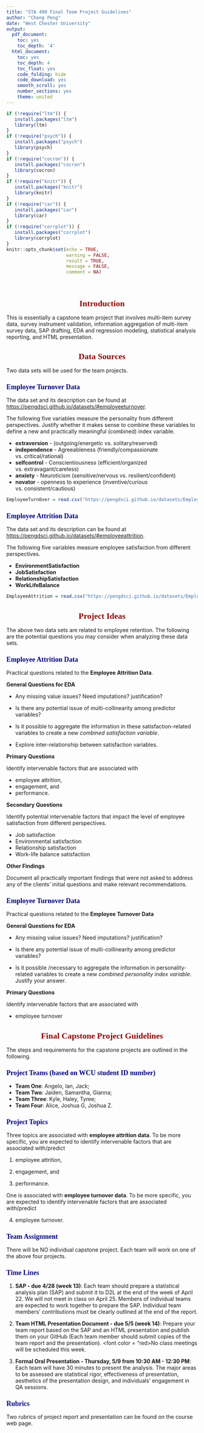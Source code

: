 ---
title: "STA 490 Final Team Project Guidelines"
author: "Cheng Peng"
date: "West Chester University"
output:
  pdf_document:
    toc: yes
    toc_depth: '4'
  html_document:
    toc: yes
    toc_depth: 4
    toc_float: yes
    code_folding: hide
    code_download: yes
    smooth_scroll: yes
    number_sections: yes
    theme: united
---

<style type="text/css">
div#TOC li {
    list-style:none;
    background-image:none;
    background-repeat:none;
    background-position:0;
}
h1.title {
  font-size: 24px;
  color: DarkRed;
  text-align: center;
}
h4.author { 
  /* Header 4 - and the author and data headers use this too  */
  font-size: 18px;
  font-family: "Times New Roman", Times, serif;
  color: DarkRed;
  text-align: center;
}
h4.date { 
  /* Header 4 - and the author and data headers use this too  */
  font-size: 18px;
  font-family: "Times New Roman", Times, serif;
  color: DarkBlue;
  text-align: center;
}
h1 { 
    /* Header 3 - and the author and data headers use this too  */
    font-size: 22px;
    font-family: "Times New Roman", Times, serif;
    color: darkred;
    text-align: center;
}
h2 { 
    /* Header 3 - and the author and data headers use this too  */
    font-size: 18px;
    font-family: "Times New Roman", Times, serif;
    color: navy;
    text-align: left;
}
h3 { 
    /* Header 3 - and the author and data headers use this too  */
    font-size: 15px;
    font-family: "Times New Roman", Times, serif;
    color: darkred;
    font-face: bold;
    text-align: left;
}
h4 { 
    /* Header 4 - and the author and data headers use this too  */
    font-size: 18px;
    font-family: "Times New Roman", Times, serif;
    color: darkred;
    text-align: left;
}
   /* center maps using chunk option: fig.align='center' */
.html-widget {
    margin: auto;
}
</style>

```{r setup, include=FALSE}
if (!require("ltm")) {
   install.packages("ltm")
   library(ltm)
}
if (!require("psych")) {
   install.packages("psych")
   library(psych)
}
if (!require("cocron")) {
   install.packages("cocron")
   library(cocron)
}
if (!require("knitr")) {
   install.packages("knitr")
   library(knitr)
}
if (!require("car")) {
   install.packages("car")
   library(car)
}
if (!require("corrplot")) {
   install.packages("corrplot")
   library(corrplot)
}
knitr::opts_chunk$set(echo = TRUE,       
                      warning = FALSE,   
                      result = TRUE,   
                      message = FALSE,
                      comment = NA)
```

\


# Introduction

This is essentially a capstone team project that involves multi-item survey data, survey instrument validation, information aggregation of multi-item survey data, SAP drafting, EDA and regression modeling, statistical analysis reporting, and HTML presentation.


# Data Sources

Two data sets will be used for the team projects.

## Employee Turnover Data

The data set and its description can be found at <https://pengdsci.github.io/datasets/#employeeturnover>.

The following five variables measure the personality from different perspectives. Justify whether it makes sense to combine these variables to define a new and practically meaningful (combined) index variable.

* **extraversion**  - (outgoing/energetic vs. solitary/reserved)
* **independence**  - Agreeableness (friendly/compassionate vs. critical/rational)
* **selfcontrol** - Conscientiousness (efficient/organized vs. extravagant/careless)
* **anxiety**  - Neuroticism (sensitive/nervous vs. resilient/confident)
* **novator** - openness to experience (inventive/curious vs. consistent/cautious)

```{r}
EmployeeTurnOver = read.csv("https://pengdsci.github.io/datasets/EmployeeTurnOver/turnover-data-set.csv")
```

## Employee Attrition Data

The data set and its description can be found at <https://pengdsci.github.io/datasets/#employeeattrition>.

The following five variables measure employee satisfaction from different perspectives.


* **EnvironmentSatisfaction**
* **JobSatisfaction**
* **RelationshipSatisfaction**
* **WorkLifeBalance**

```{r}
EmployeeAttrition = read.csv("https://pengdsci.github.io/datasets/EmployeeAttrition/EmployeeAttritionData.csv")
```



# Project Ideas

The above two data sets are related to employee retention. The following are the potential questions you may consider when analyzing these data sets.


## Employee Attrition Data

Practical questions related to the **Employee Attrition Data**.


**General Questions for EDA**

* Any missing value issues? Need imputations? justification?

* Is there any potential issue of multi-collinearity among predictor variables? 

* Is it possible to aggregate the information in these satisfaction-related variables to create a new *combined satisfaction variable*.

* Explore inter-relationship between satisfaction variables.


**Primary Questions**

Identify intervenable factors that are associated with 

* employee attrition, 
* engagement, and 
* performance.


**Secondary Questions**

Identify potential intervenable factors that impact the level of employee satisfaction from different perspectives.

* Job satisfaction
* Environmental satisfaction
* Relationship satisfaction
* Work-life balance satisfaction


**Other Findings**

Document all practically important findings that were not asked to address any of the clients' initial questions and make relevant recommendations.



## Employee Turnover Data

Practical questions related to the **Employee Turnover Data**


**General Questions for EDA**

* Any missing value issues? Need imputations? justification?

* Is there any potential issue of multi-collinearity among predictor variables? 

* Is it possible /necessary to aggregate the information in personality-related variables to create a new *combined personality index variable*. Justify your answer.



**Primary Questions**

Identify intervenable factors that are associated with 

* employee turnover


# Final Capstone Project Guidelines

The steps and requirements for the capstone projects are outlined in the following.

## Project Teams (based on WCU student ID number)

* **Team One**: Angelo, Ian, Jack;
* **Team Two**: Jaiden, Samantha, Gianna;
* **Team Three**: Kyle, Haley, Tyree;
* **Team Four**: Alice, Joshua G, Joshua Z.

## Project Topics

Three topics are associated with **employee attrition data**. To be more specific, you are expected to identify intervenable factors that are associated with/predict

1.  employee attrition, 

2.  engagement, and 

3.  performance.


One is associated with **employee turnover data**. To be more specific, you are expected to identify intervenable factors that are associated with/predict

4. employee turnover.


## Team Assignment

There will be NO individual capstone project. Each team will work on one of the above four projects.

## Time Lines

1. **SAP - due 4/28 (week 13)**: Each team should prepare a statistical analysis plan (SAP) and submit it to D2L at the end of the week of April 22. We will not meet in class on April 25. Members of individual teams are expected to work together to prepare the SAP. Individual team members' contributions must be clearly outlined at the end of the report.

2. **Team HTML Presentation Document - due 5/5 (week 14)**: Prepare your team report based on the SAP and an HTML presentation and publish them on your GitHub (Each team member should submit copies of the team report and the presentation). <font color = "red>No class meetings will be scheduled this week.</font>

3. **Formal Oral Presentation - Thursday, 5/9 from 10:30 AM - 12:30 PM**: Each team will have 30 minutes to present the analysis. The major areas to be assessed are statistical rigor, effectiveness of presentation, aesthetics of the presentation design, and individuals' engagement in QA sessions.

## Rubrics

Two rubrics of project report and presentation can be found on the course web page.
















